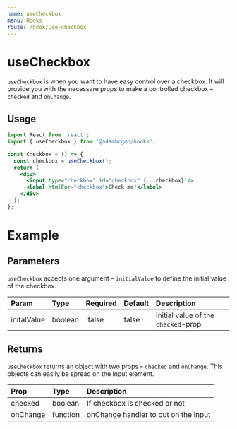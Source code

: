 ```yaml
---
name: useCheckbox
menu: Hooks
route: /hook/use-checkbox
---
```



# useCheckbox

`useCheckbox` is when you want to have easy control over a checkbox. It will
provide you with the necessare props to make a controlled checkbox – `checked`
and `onChange`.

## Usage

```jsx
import React from 'react';
import { useCheckbox } from '@adambrgmn/hooks';

const Checkbox = () => {
  const checkbox = useCheckbox();
  return (
    <div>
      <input type="checkbox" id="checkbox" {...checkbox} />
      <label htmlFor="checkbox">Check me!</label>
    </div>
  );
};
```

# Example

<Playground>
  <UseCheckboxExample />
</Playground>

## Parameters

`useCheckbox` accepts one argument – `initialValue` to define the initial value
of the checkbox.

| Param       | Type    | Required | Default | Description                         |
| :---------- | :------ | :------- | :------ | :---------------------------------- |
| initalValue | boolean |  false   | false   | Initial value of the `checked`-prop |

## Returns

`useCheckbox` returns an object with two props – `checked` and `onChange`. This
objects can easily be spread on the input element.

| Prop     | Type     | Description                          |
| :------- | :------- | :----------------------------------- |
| checked  | boolean  | If checkbox is checked or not        |
| onChange | function | onChange handler to put on the input |
